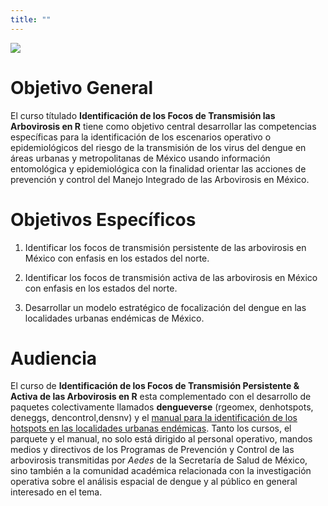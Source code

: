 ```yaml
---
title: ""
---
```


![](imagenes/logo.jpeg)

# **Objetivo General**

El curso títulado **Identificación de los Focos de Transmisión las Arbovirosis en R** tiene como objetivo central desarrollar las competencias específicas para la identificación de los escenarios operativo o epidemiológicos del riesgo de la transmisión de los virus del dengue en áreas urbanas y metropolitanas de México usando información entomológica y epidemiológica con la finalidad orientar las acciones de prevención y control del Manejo Integrado de las Arbovirosis en México.

# **Objetivos Específicos**

1.  Identificar los focos de transmisión persistente de las arbovirosis en México con enfasis en los estados del norte.

2.  Identificar los focos de transmisión activa de las arbovirosis en México con enfasis en los estados del norte.

3.  Desarrollar un modelo estratégico de focalización del dengue en las localidades urbanas endémicas de México.

# Audiencia

El curso de **Identificación de los Focos de Transmisión Persistente & Activa de las Arbovirosis en R** esta complementado con el desarrollo de paquetes colectivamente llamados **dengueverse** (rgeomex, denhotspots, deneggs, dencontrol,densnv) y el [manual para la identificación de los hotspots en las localidades urbanas endémicas](https://fdzul.github.io/manual_hotspots/). Tanto los cursos, el parquete y el manual, no solo está dirigido al personal operativo, mandos medios y directivos de los Programas de Prevención y Control de las arbovirosis transmitidas por *Aedes* de la Secretaría de Salud de México, sino también a la comunidad académica relacionada con la investigación operativa sobre el análisis espacial de dengue y al público en general interesado en el tema.

